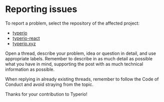 # Reporting issues

To report a problem, select the repository of the affected project:
- [typerio](https://github.com/Truezeber/typerio)
- [typerio-react](https://github.com/Truezeber/typerio-react)
- [typerio.xyz](https://github.com/Truezeber/typerio-xyz)

Open a thread, describe your problem, idea or question in detail, and use appropriate labels. Remember to describe in as much detail as possible what you have in mind, supporting the post with as much technical information as possible.

When replying in already existing threads, remember to follow the Code of Conduct and avoid straying from the topic. 

Thanks for your contribution to Typerio!
